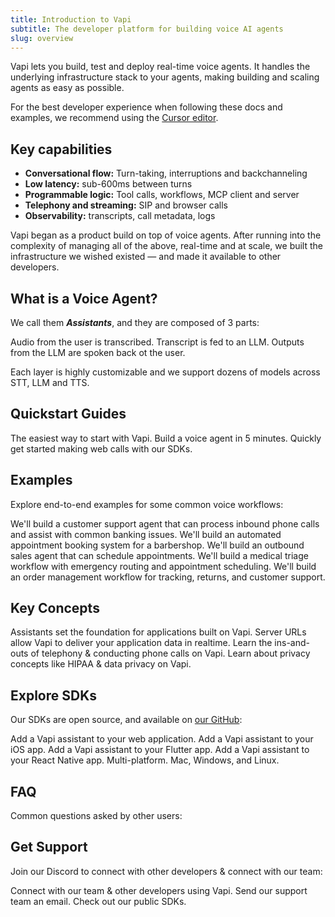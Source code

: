 ```yaml
---
title: Introduction to Vapi
subtitle: The developer platform for building voice AI agents
slug: overview
---
```


Vapi lets you build, test and deploy real-time voice agents. It handles the underlying infrastructure stack to your agents, making building and scaling agents as easy as possible. 

<Tip>
For the best developer experience when following these docs and examples, we recommend using the <a href="https://cursor.com">Cursor editor</a>.
</Tip>

## Key capabilities
- **Conversational flow:** Turn-taking, interruptions and backchanneling
- **Low latency:** sub-600ms between turns
- **Programmable logic:** Tool calls, workflows, MCP client and server
- **Telephony and streaming:** SIP and browser calls
- **Observability:** transcripts, call metadata, logs

Vapi began as a product build on top of voice agents. After running into the complexity of managing all of the above, real-time and at scale, we built the infrastructure we wished existed — and made it available to other developers.

## What is a Voice Agent? 

We call them ***Assistants***, and they are composed of 3 parts: 


<CardGroup cols={3}>
  <Card title="Speech-To-Text (STT)">
    Audio from the user is transcribed. 
  </Card>
  <Card title="Large Language Model (LLM)">
    Transcript is fed to an LLM. 
  </Card>
  <Card title="Text-To-Speech (TTS)">
    Outputs from the LLM are spoken back ot the user.
  </Card>
</CardGroup>

Each layer is highly customizable and we support dozens of models across STT, LLM and TTS. 

## Quickstart Guides
<CardGroup cols={2}>
  <Card
    title="Phone Calls"
    href="/quickstart/phone">
    The easiest way to start with Vapi. Build a voice agent in 5 minutes.
  </Card>
  <Card
    title="Web Calls"
    href="/quickstart/web">
    Quickly get started making web calls with our SDKs.
  </Card>
</CardGroup>

## Examples

Explore end-to-end examples for some common voice workflows:

<CardGroup cols={3}>
  <Card
    title="Inbound Customer Support"
    icon="phone"
    iconType="solid"
    color="#f5ac4c"
    href="/assistants/examples/inbound-support"
  >
    We'll build a customer support agent that can process inbound phone calls and assist with common banking issues.
  </Card>
  <Card
    title="Appointment Scheduling"
    icon="calendar-check"
    iconType="solid"
    color="#f5ac4c"
    href="/examples/appointment-scheduling"
  >
    We'll build an automated appointment booking system for a barbershop.
  </Card>
  <Card
    title="Lead Qualification"
    icon="phone-office"
    iconType="solid"
    color="#f5ac4c"
    href="/examples/lead-qualification"
  >
    We'll build an outbound sales agent that can schedule appointments.
  </Card>
  <Card
    title="Medical Triage & Scheduling"
    icon="stethoscope"
    iconType="solid"
    color="#f5ac4c"
    href="/examples/clinic-triage-scheduling"
  >
    We'll build a medical triage workflow with emergency routing and appointment scheduling.
  </Card>
  <Card
    title="E-commerce Order Management"
    icon="shopping-cart"
    iconType="solid"
    color="#f5ac4c"
    href="/examples/ecommerce-order-management"
  >
    We'll build an order management workflow for tracking, returns, and customer support.
  </Card>
</CardGroup>

## Key Concepts

<CardGroup cols={2}>
  <Card title="Assistants" icon="robot" iconType="duotone" href="/assistants">
    Assistants set the foundation for applications built on Vapi.
  </Card>
  <Card
    title="Server URLs"
    icon="webhook"
    iconType="duotone"
    href="/server-url"
  >
    Server URLs allow Vapi to deliver your application data in realtime.
  </Card>
  <Card
    title="Phone Calling"
    icon="phone-volume"
    iconType="solid"
    href="/phone-calling"
  >
    Learn the ins-and-outs of telephony & conducting phone calls on Vapi.
  </Card>
  <Card
    title="Privacy"
    icon="signature-lock"
    iconType="duotone"
    href="security-and-privacy/hipaa"
  >
    Learn about privacy concepts like HIPAA & data privacy on Vapi.
  </Card>
</CardGroup>

## Explore SDKs

Our SDKs are open source, and available on [our GitHub](https://github.com/VapiAI):

<CardGroup cols={3}>
  <Card
    title="Vapi Web"
    icon="window"
    iconType="duotone"
    color="#ffdd03"
    href="/sdk/web"
  >
    Add a Vapi assistant to your web application.
  </Card>
  <Card
    title="Vapi iOS"
    icon="mobile-notch"
    color="#ffdd03"
    href="https://github.com/VapiAI/ios"
  >
    Add a Vapi assistant to your iOS app.
  </Card>
  <Card
    title="Vapi Flutter"
    icon="mobile-notch"
    color="#ffdd03"
    href="https://github.com/VapiAI/flutter"
  >
    Add a Vapi assistant to your Flutter app.
  </Card>
  <Card
    title="Vapi React Native"
    icon="mobile-notch"
    color="#ffdd03"
    href="https://github.com/VapiAI/react-native-sdk"
  >
    Add a Vapi assistant to your React Native app.
  </Card>
  <Card
    title="Vapi Python"
    icon="fa-brands python"
    color="#ffdd03"
    href="https://github.com/VapiAI/python"
  >
    Multi-platform. Mac, Windows, and Linux.
  </Card>
</CardGroup>

## FAQ

Common questions asked by other users:

<Markdown src="./snippets/faq-snippet.mdx" />

## Get Support

Join our Discord to connect with other developers & connect with our team:

<CardGroup cols={3}>
  <Card
    title="Join Our Discord"
    icon="fa-brands fa-discord"
    iconType="solid"
    color="#5A65EA"
    href="https://discord.gg/pUFNcf2WmH"
  >
    Connect with our team & other developers using Vapi.
  </Card>
  <Card
    title="Email Support"
    icon="mailbox"
    iconType="solid"
    color="#5A65EA"
    href="https://tally.so/r/3yD9Wx"
  >
    Send our support team an email.
  </Card>

  <Card title="GitHub" icon="fa-brands fa-github" color="#5A65EA" href="https://github.com/VapiAI">
    Check out our public SDKs. 
  </Card>

</CardGroup>
